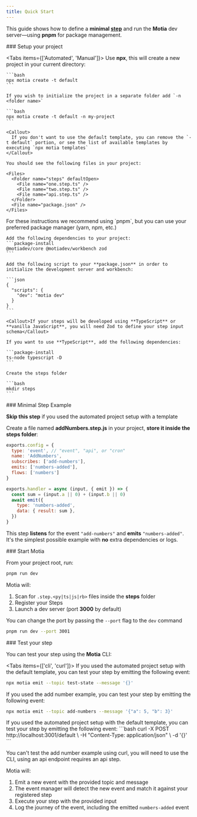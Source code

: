 ```yaml
---
title: Quick Start
---
```


This guide shows how to define a **minimal [step](/docs/core/defining-steps)** and run the **Motia** dev server—using **pnpm** for package management.

<Steps>
<Step>
### Setup your project

<Tabs items={['Automated', 'Manual']}>
  <Tab value="Automated">
    Use **npx**, this will create a new project in your current directory:

    ```bash
    npx motia create -t default
    ```

    If you wish to initialize the project in a separate folder add `-n <folder name>`

    ```bash
    npx motia create -t default -n my-project
    ```

    <Callout>
      If you don't want to use the default template, you can remove the `-t default` portion, or see the list of available templates by executing `npx motia templates`
    </Callout>

    You should see the following files in your project:

    <Files>
      <Folder name="steps" defaultOpen>
        <File name="one.step.ts" />
        <File name="two.step.ts" />
        <File name="api.step.ts" />
      </Folder>
      <File name="package.json" />
    </Files>
  </Tab>
  <Tab value="Manual">
    <Callout>For these instructions we recommend using `pnpm`, but you can use your preferred package manager (yarn, npm, etc.)</Callout>

    Add the following dependencies to your project:
    ```package-install
    @motiadev/core @motiadev/workbench zod
    ```

    Add the following script to your **package.json** in order to initialize the development server and workbench:

    ```json
    {
      "scripts": {
        "dev": "motia dev"
      }
    }
    ```

    <Callout>If your steps will be developed using **TypeScript** or **vanilla JavaScript**, you will need Zod to define your step input schema</Callout>

    If you want to use **TypeScript**, add the following dependencies:

    ```package-install
    ts-node typescript -D
    ```

    Create the steps folder

    ```bash
    mkdir steps
    ```
  </Tab>
</Tabs>

</Step>
<Step>
### Minimal Step Example

<Callout>**Skip this step** if you used the automated project setup with a template</Callout>

Create a file named **addNumbers.step.js** in your project, **store it inside the steps folder**:

<Files>
  <Folder name="steps" defaultOpen>
    <File name="addNumbers.step.js" />
  </Folder>
</Files>

```js
exports.config = {
  type: 'event', // "event", "api", or "cron"
  name: 'AddNumbers',
  subscribes: ['add-numbers'],
  emits: ['numbers-added'],
  flows: ['numbers']
}

exports.handler = async (input, { emit }) => {
  const sum = (input.a || 0) + (input.b || 0)
  await emit({
    type: 'numbers-added',
    data: { result: sum },
  })
}
```

This step **listens** for the event `"add-numbers"` and **emits** `"numbers-added"`.
It's the simplest possible example with **no** extra dependencies or logs.

</Step>
<Step>
### Start Motia

From your project root, run:

```bash
pnpm run dev
```

Motia will:

1. Scan for `.step.<py|ts|js|rb>` files inside the **steps** folder
2. Register your Steps
3. Launch a dev server (port **3000** by default)

<Callout>You can change the port by passing the `--port` flag to the `dev` command</Callout>

```bash
pnpm run dev --port 3001
```
</Step>
<Step>
### Test your step

You can test your step using the **Motia** CLI:

<Tabs items={['cli', 'curl']}>
  <Tab value='cli'>
  If you used the automated project setup with the default template, you can test your step by emitting the following event:
  ```bash
  npx motia emit --topic test-state --message '{}'
  ```

  If you used the add number example, you can test your step by emitting the following event:
  ```bash
  npx motia emit --topic add-numbers --message '{"a": 5, "b": 3}'
  ```
  </Tab>
  <Tab value='curl'>
  If you used the automated project setup with the default template, you can test your step by emitting the following event:
  ```bash
  curl -X POST http://localhost:3001/default \
    -H "Content-Type: application/json" \
    -d '{}'
  ```

  <Callout type="warn">You can't test the add number example using curl, you will need to use the CLI, using an api endpoint requires an api step.</Callout>
  </Tab>
</Tabs>

Motia will:

1. Emit a new event with the provided topic and message
2. The event manager will detect the new event and match it against your registered step
3. Execute your step with the provided input
4. Log the journey of the event, including the emitted `numbers-added` event
</Step>
</Steps>
